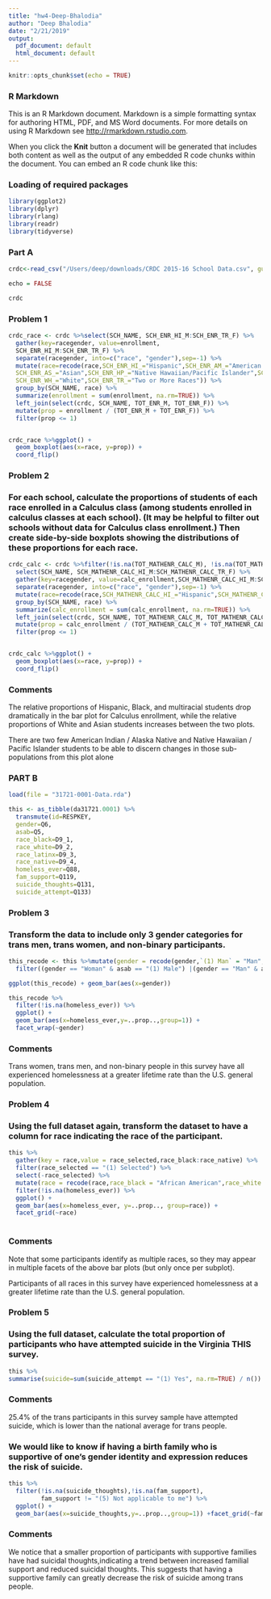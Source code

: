 ```yaml
---
title: "hw4-Deep-Bhalodia"
author: "Deep Bhalodia"
date: "2/21/2019"
output:
  pdf_document: default
  html_document: default
---
```



```r
knitr::opts_chunk$set(echo = TRUE)
```


### R Markdown

This is an R Markdown document. Markdown is a simple formatting syntax for authoring HTML, PDF, and MS Word documents. For more details on using R Markdown see <http://rmarkdown.rstudio.com>.

When you click the **Knit** button a document will be generated that includes both content as well as the output of any embedded R code chunks within the document. You can embed an R code chunk like this:



### Loading of required packages
```r

library(ggplot2)
library(dplyr)
library(rlang)
library(readr)
library(tidyverse)
```

### Part A

```r
crdc<-read_csv("/Users/deep/downloads/CRDC 2015-16 School Data.csv", guess_max = 15000, na=c("-2", "-5", "-6", "-7", "-8", "-9"))

echo = FALSE

crdc
```

### Problem 1

```r
crdc_race <- crdc %>%select(SCH_NAME, SCH_ENR_HI_M:SCH_ENR_TR_F) %>%
  gather(key=racegender, value=enrollment,
  SCH_ENR_HI_M:SCH_ENR_TR_F) %>%
  separate(racegender, into=c("race", "gender"),sep=-1) %>%
  mutate(race=recode(race,SCH_ENR_HI_="Hispanic",SCH_ENR_AM_="American Indian/Alaska Native",
  SCH_ENR_AS_="Asian",SCH_ENR_HP_="Native Hawaiian/Pacific Islander",SCH_ENR_BL_="Black",
  SCH_ENR_WH_="White",SCH_ENR_TR_="Two or More Races")) %>%
  group_by(SCH_NAME, race) %>%
  summarize(enrollment = sum(enrollment, na.rm=TRUE)) %>%
  left_join(select(crdc, SCH_NAME, TOT_ENR_M, TOT_ENR_F)) %>%
  mutate(prop = enrollment / (TOT_ENR_M + TOT_ENR_F)) %>%
  filter(prop <= 1)


crdc_race %>%ggplot() +
  geom_boxplot(aes(x=race, y=prop)) +
  coord_flip()
```

### Problem 2

### For each school, calculate the proportions of students of each race enrolled in a Calculus class (among students enrolled in calculus classes at each school). (It may be helpful to filter out schools without data for Calculus class enrollment.) Then create side-by-side boxplots showing the distributions of these proportions for each race.

```r

crdc_calc <- crdc %>%filter(!is.na(TOT_MATHENR_CALC_M), !is.na(TOT_MATHENR_CALC_F)) %>%
  select(SCH_NAME, SCH_MATHENR_CALC_HI_M:SCH_MATHENR_CALC_TR_F) %>%
  gather(key=racegender, value=calc_enrollment,SCH_MATHENR_CALC_HI_M:SCH_MATHENR_CALC_TR_F) %>%
  separate(racegender, into=c("race", "gender"),sep=-1) %>%
  mutate(race=recode(race,SCH_MATHENR_CALC_HI_="Hispanic",SCH_MATHENR_CALC_AM_="American Indian/Alaska Native",SCH_MATHENR_CALC_AS_="Asian",SCH_MATHENR_CALC_HP_="Native Hawaiian/Pacific Islander",SCH_MATHENR_CALC_BL_="Black",SCH_MATHENR_CALC_WH_="White",SCH_MATHENR_CALC_TR_="Two or More Races")) %>%
  group_by(SCH_NAME, race) %>%
  summarize(calc_enrollment = sum(calc_enrollment, na.rm=TRUE)) %>%
  left_join(select(crdc, SCH_NAME, TOT_MATHENR_CALC_M, TOT_MATHENR_CALC_F)) %>%
  mutate(prop = calc_enrollment / (TOT_MATHENR_CALC_M + TOT_MATHENR_CALC_F)) %>%
  filter(prop <= 1)


crdc_calc %>%ggplot() +
  geom_boxplot(aes(x=race, y=prop)) +
  coord_flip()


```

### Comments

The relative proportions of Hispanic, Black, and multiracial students drop dramatically in the bar plot for Calculus enrollment, while the relative proportions of White and Asian students increases between the two plots.

There are two few American Indian / Alaska Native and Native Hawaiian / Pacific Islander students to be able to discern changes in those sub-populations from this plot alone

### PART B

```r
load(file = "31721-0001-Data.rda")

this <- as_tibble(da31721.0001) %>%
  transmute(id=RESPKEY,
  gender=Q6,
  asab=Q5,
  race_black=D9_1,
  race_white=D9_2,
  race_latinx=D9_3,
  race_native=D9_4,
  homeless_ever=Q88,
  fam_support=Q119,
  suicide_thoughts=Q131,
  suicide_attempt=Q133)

```

### Problem 3

### Transform the data to include only 3 gender categories for trans men, trans women, and non-binary participants. 

```r
this_recode <- this %>%mutate(gender = recode(gender,`(1) Man` = "Man",`(2) Woman` =  "Woman",`(4) Androgynous` = "Non-binary",`(6) Gender Queer` = "Non-binary")) %>%
  filter((gender == "Woman" & asab == "(1) Male") |(gender == "Man" & asab == "(2) Female") |gender == "Non-binary")

ggplot(this_recode) + geom_bar(aes(x=gender))

```

```r
this_recode %>%
  filter(!is.na(homeless_ever)) %>%
  ggplot() +
  geom_bar(aes(x=homeless_ever,y=..prop..,group=1)) +
  facet_wrap(~gender)
```
### Comments

Trans women, trans men, and non-binary people in this survey have all experienced homelessness at a greater lifetime rate than the U.S. general population.


### Problem 4

###  Using the full dataset again, transform the dataset to have a column for race indicating the race of the participant.

```r
this %>%
  gather(key = race,value = race_selected,race_black:race_native) %>%
  filter(race_selected == "(1) Selected") %>%
  select(-race_selected) %>%
  mutate(race = recode(race,race_black = "African American",race_white = "Caucasian",race_latinx = "Hispanic / Latinx",race_native = "Native American")) %>%
  filter(!is.na(homeless_ever)) %>%
  ggplot() +
  geom_bar(aes(x=homeless_ever, y=..prop.., group=race)) +
  facet_grid(~race)
      
```
### Comments
Note that some participants identify as multiple races, so they may appear in multiple facets of the above bar plots (but only once per subplot).

Participants of all races in this survey have experienced homelessness at a greater lifetime rate than the U.S. general population.


### Problem 5

### Using the full dataset, calculate the total proportion of participants who have attempted suicide in the Virginia THIS survey.
```r
this %>%
summarise(suicide=sum(suicide_attempt == "(1) Yes", na.rm=TRUE) / n())


```
### Comments

25.4% of the trans participants in this survey sample have attempted suicide, which is lower than the national average for trans people.

### We would like to know if having a birth family who is supportive of one’s gender identity and expression reduces the risk of suicide. 

```r
this %>%
  filter(!is.na(suicide_thoughts),!is.na(fam_support),
         fam_support != "(5) Not applicable to me") %>%
  ggplot() +
  geom_bar(aes(x=suicide_thoughts,y=..prop..,group=1)) +facet_grid(~fam_support)
```

### Comments

We notice that a smaller proportion of participants with supportive families have had suicidal thoughts,indicating a trend between increased familial support and reduced suicidal thoughts. This suggests that having a supportive family can greatly decrease the risk of suicide among trans people.